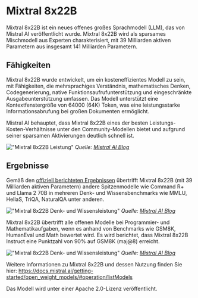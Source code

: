 # Mixtral 8x22B

Mixtral 8x22B ist ein neues offenes großes Sprachmodell (LLM), das von Mistral AI veröffentlicht wurde. Mixtral 8x22B wird als sparsames Mischmodell aus Experten charakterisiert, mit 39 Milliarden aktiven Parametern aus insgesamt 141 Milliarden Parametern.

## Fähigkeiten

Mixtral 8x22B wurde entwickelt, um ein kosteneffizientes Modell zu sein, mit Fähigkeiten, die mehrsprachiges Verständnis, mathematisches Denken, Codegenerierung, native Funktionsaufrufunterstützung und eingeschränkte Ausgabeunterstützung umfassen. Das Modell unterstützt eine Kontextfenstergröße von 64000 (64K) Token, was eine leistungsstarke Informationsabrufung bei großen Dokumenten ermöglicht.

Mistral AI behauptet, dass Mixtral 8x22B eines der besten Leistungs-Kosten-Verhältnisse unter den Community-Modellen bietet und aufgrund seiner sparsamen Aktivierungen deutlich schnell ist.

!["Mixtral 8x22B Leistung"](../../img/mixtral/mixtral-8-cost.png)
*Quelle: [Mistral AI Blog](https://mistral.ai/news/mixtral-8x22b/)*

## Ergebnisse

Gemäß den [offiziell berichteten Ergebnissen](https://mistral.ai/news/mixtral-8x22b/) übertrifft Mixtral 8x22B (mit 39 Milliarden aktiven Parametern) andere Spitzenmodelle wie Command R+ und Llama 2 70B in mehreren Denk- und Wissensbenchmarks wie MMLU, HellaS, TriQA, NaturalQA unter anderen.

!["Mixtral 8x22B Denk- und Wissensleistung"](../../img/mixtral/mixtral-8-reasoning.png)
*Quelle: [Mistral AI Blog](https://mistral.ai/news/mixtral-8x22b/)*

Mixtral 8x22B übertrifft alle offenen Modelle bei Programmier- und Mathematikaufgaben, wenn es anhand von Benchmarks wie GSM8K, HumanEval und Math bewertet wird. Es wird berichtet, dass Mixtral 8x22B Instruct eine Punktzahl von 90% auf GSM8K (maj@8) erreicht.

!["Mixtral 8x22B Denk- und Wissensleistung"](../../img/mixtral/mixtral-8-maths.png)
*Quelle: [Mistral AI Blog](https://mistral.ai/news/mixtral-8x22b/)*

Weitere Informationen zu Mixtral 8x22B und dessen Nutzung finden Sie hier: https://docs.mistral.ai/getting-started/open_weight_models/#operation/listModels

Das Modell wird unter einer Apache 2.0-Lizenz veröffentlicht.
